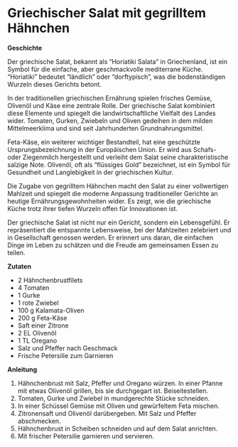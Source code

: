 # Griechischer Salat mit gegrilltem Hähnchen

**Geschichte**

Der griechische Salat, bekannt als "Horiatiki Salata" in Griechenland, ist ein Symbol für die einfache, aber geschmackvolle mediterrane Küche. "Horiatiki" bedeutet "ländlich" oder "dorftypisch", was die bodenständigen Wurzeln dieses Gerichts betont.

In der traditionellen griechischen Ernährung spielen frisches Gemüse, Olivenöl und Käse eine zentrale Rolle. Der griechische Salat kombiniert diese Elemente und spiegelt die landwirtschaftliche Vielfalt des Landes wider. Tomaten, Gurken, Zwiebeln und Oliven gedeihen in dem milden Mittelmeerklima und sind seit Jahrhunderten Grundnahrungsmittel.

Feta-Käse, ein weiterer wichtiger Bestandteil, hat eine geschützte Ursprungsbezeichnung in der Europäischen Union. Er wird aus Schafs- oder Ziegenmilch hergestellt und verleiht dem Salat seine charakteristische salzige Note. Olivenöl, oft als "flüssiges Gold" bezeichnet, ist ein Symbol für Gesundheit und Langlebigkeit in der griechischen Kultur.

Die Zugabe von gegrilltem Hähnchen macht den Salat zu einer vollwertigen Mahlzeit und spiegelt die moderne Anpassung traditioneller Gerichte an heutige Ernährungsgewohnheiten wider. Es zeigt, wie die griechische Küche trotz ihrer tiefen Wurzeln offen für Innovationen ist.

Der griechische Salat ist nicht nur ein Gericht, sondern ein Lebensgefühl. Er repräsentiert die entspannte Lebensweise, bei der Mahlzeiten zelebriert und in Gesellschaft genossen werden. Er erinnert uns daran, die einfachen Dinge im Leben zu schätzen und die Freude am gemeinsamen Essen zu teilen.

**Zutaten**

- 2 Hähnchenbrustfilets
- 4 Tomaten
- 1 Gurke
- 1 rote Zwiebel
- 100 g Kalamata-Oliven
- 200 g Feta-Käse
- Saft einer Zitrone
- 2 EL Olivenöl
- 1 TL Oregano
- Salz und Pfeffer nach Geschmack
- Frische Petersilie zum Garnieren

**Anleitung**

1. Hähnchenbrust mit Salz, Pfeffer und Oregano würzen. In einer Pfanne mit etwas Olivenöl grillen, bis sie durchgegart ist. Beiseitestellen.
2. Tomaten, Gurke und Zwiebel in mundgerechte Stücke schneiden.
3. In einer Schüssel Gemüse mit Oliven und gewürfeltem Feta mischen.
4. Zitronensaft und Olivenöl darübergeben. Mit Salz und Pfeffer abschmecken.
5. Hähnchenbrust in Scheiben schneiden und auf dem Salat anrichten.
6. Mit frischer Petersilie garnieren und servieren.



